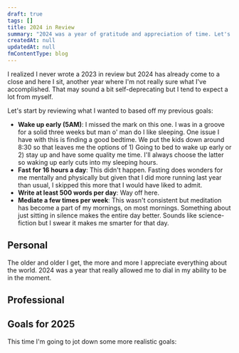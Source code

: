```yaml
---
draft: true
tags: []
title: 2024 in Review
summary: "2024 was a year of gratitude and appreciation of time. Let's talk about it. "
createdAt: null
updatedAt: null
fmContentType: blog
---
```


I realized I never wrote a 2023 in review but 2024 has already come to a close and here I sit, another year where I'm not really sure what I've accomplished. That may sound a bit self-deprecating but I tend to expect a lot from myself.

Let's start by reviewing what I wanted to based off my previous goals:

- **Wake up early (5AM)**: I missed the mark on this one. I was in a groove for a solid three weeks but man o' man do I like sleeping. One issue I have with this is finding a good bedtime. We put the kids down around 8:30 so that leaves me the options of 1) Going to bed to wake up early or 2) stay up and have some quality me time. I'll always choose the latter so waking up early cuts into my sleeping hours.
- **Fast for 16 hours a day**: This didn't happen. Fasting does wonders for me mentally and physically but given that I did more running last year than usual, I skipped this more that I would have liked to admit.
- **Write at least 500 words per day**: Way off here.
- **Mediate a few times per week**: This wasn't consistent but meditation has become a part of my mornings, on most mornings. Something about just sitting in silence makes the entire day better. Sounds like science-fiction but I swear it makes me smarter for that day.

## Personal

The older and older I get, the more and more I appreciate everything about the world. 2024 was a year that really allowed me to dial in my ability to be in the moment.

## Professional

## Goals for 2025

This time I'm going to jot down some more realistic goals:
